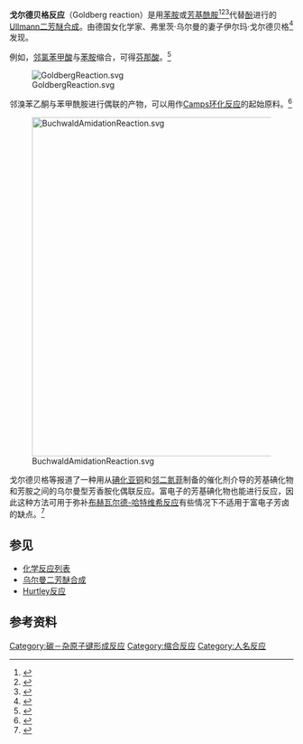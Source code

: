 {{mergeto|乌尔曼二芳醚合成}}
'''戈尔德贝格反应'''（Goldberg reaction）是用[[苯胺|苯胺]]或[[芳基|芳基]][[酰胺|酰胺]]<ref>{{cite journal en
 | title = A General and Efficient Copper Catalyst for the Amidation of Aryl Halides and the N-Arylation of Nitrogen Heterocycles 
 | author = Klapars, A.; Antilla, J. C.; Huang, X.; Buchwald, S. L.  
 | journal = [[J._Am._Chem._Soc.|J. Am. Chem. Soc.]]（Communication） 
 | volume = 123 
 | issue = 31
 | pages = 7727–7729  
 | year = 2001 
 | url =
 | doi = 10.1021/ja016226z   }}</ref><ref>{{cite journal en
 | title = A General and Efficient Copper Catalyst for the Amidation of Aryl Halides 
 | author = Klapars, A.; Huang, X.; Buchwald, S. L.  
 | journal = J. Am. Chem. Soc.（Article） 
 | volume = 124 
 | issue = 25
 | pages = 7421–7428 
 | year = 2002 
 | url =
 | doi = 10.1021/ja0260465   }}</ref><ref>{{cite journal en
 | title = The Role of Chelating Diamine Ligands in the Goldberg Reaction: A Kinetic Study on the Copper-Catalyzed Amidation of Aryl Iodides 
 | author = Strieter, E. R.; Blackmond, D. G.; Buchwald, S. L.  
 | journal =  [[J._Am._Chem._Soc.|J. Am. Chem. Soc.]]（Communication） 
 | volume = 127 
 | issue = 12
 | pages = 4120–4121 
 | year = 2005 
 | url =
 | doi = 10.1021/ja050120c}}</ref>代替[[酚|酚]]进行的[[Ullmann二芳醚合成|Ullmann二芳醚合成]]。由德国女化学家、弗里茨·乌尔曼的妻子伊尔玛·戈尔德贝格<ref>{{cite journal en
 | title = Ueber Phenylirungen bei Gegenwart von Kupfer als Katalysator
 | author = Iram Goldberg  
 | journal = [[Berichte_der_deutschen_chemischen_Gesellschaft|Berichte der deutschen chemischen Gesellschaft]] 
 | volume = 39 
 | issue = 2
 | pages = 1691–1692 
 | year = 1906 
 | url =
 | doi = 10.1002/cber.19060390298}}</ref>发现。

例如，[[邻氯苯甲酸|邻氯苯甲酸]]与[[苯胺|苯胺]]缩合，可得[[芬那酸|芬那酸]]。<ref>{{OrgSynth | title = Acridone | author = C. F. H. Allen and G. H. W. McKee | collvol = 2 | collvolpages = 15 | prep = cv2p0015 | year = 1943}}</ref>

[[File:GoldbergReaction.svg|center]]

邻溴苯乙酮与苯甲酰胺进行偶联的产物，可以用作[[Camps环化反应|Camps环化反应]]的起始原料。<ref>{{cite journal en
 | title = Sequential Cu-Catalyzed Amidation-Base-Mediated Camps Cyclization: A Two-Step Synthesis of 2-Aryl-4-quinolones from o-Halophenones 
 | author =  Jones, C. P.; Anderson, K. W.; Buchwald, S. L. 
 | journal = [[J._Org._Chem.|J. Org. Chem.]] 
 | volume = 72
 | issue = 21
 | pages = 7968–7973 
 | year = 2007  
 | url =
 | doi = 10.1021/jo701384n   }}</ref>

[[File:BuchwaldAmidationReaction.svg|600px]]

戈尔德贝格等报道了一种用从[[碘化亚铜|碘化亚铜]]和[[邻二氮菲|邻二氮菲]]制备的催化剂介导的芳基碘化物和芳胺之间的乌尔曼型芳香胺化偶联反应。富电子的芳基碘化物也能进行反应，因此这种方法可用于弥补[[布赫瓦尔德-哈特维希反应|布赫瓦尔德-哈特维希反应]]有些情况下不适用于富电子芳卤的缺点。<ref>{{cite journal en
 | title = Ligand-Accelerated Catalysis of the Ullmann Condensation: Application to Hole Conducting Triarylamines 
 | author = H.B. Goodbrand, Nan-Xing Hu  
 | journal = [[Journal_of_Organic_Chemistry|Journal of Organic Chemistry]]
 | volume = 64 
 | issue =
 | pages = 670–674 
 | year = 1999 
 | url =
 | doi = 10.1021/jo981804o   }}</ref>

==参见==
*[[化学反应列表|化学反应列表]]
*[[乌尔曼二芳醚合成|乌尔曼二芳醚合成]]
*[[Hurtley反应|Hurtley反应]]

==参考资料==
{{reflist}}

[[Category:碳－杂原子键形成反应|Category:碳－杂原子键形成反应]]
[[Category:缩合反应|Category:缩合反应]]
[[Category:人名反应|Category:人名反应]]